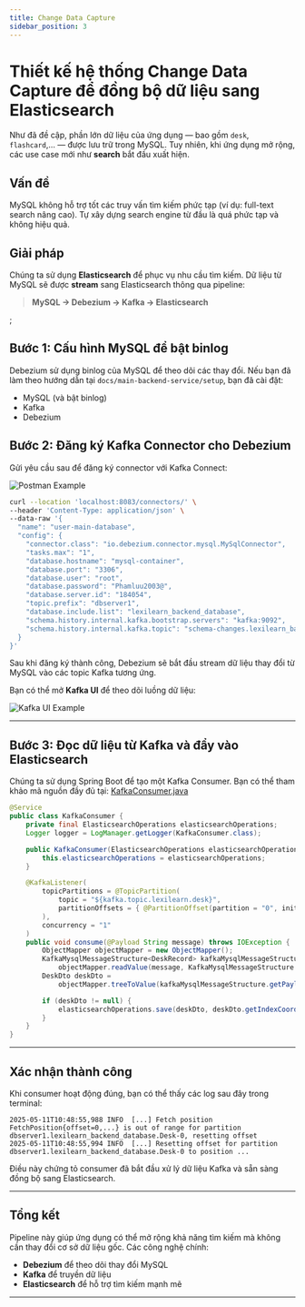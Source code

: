 ```yaml
---
title: Change Data Capture
sidebar_position: 3
---
```

# Thiết kế hệ thống Change Data Capture để đồng bộ dữ liệu sang Elasticsearch

Như đã đề cập, phần lớn dữ liệu của ứng dụng — bao gồm `desk`, `flashcard`,... — được lưu trữ trong MySQL. Tuy nhiên, khi ứng dụng mở rộng, các use case mới như **search** bắt đầu xuất hiện.

## Vấn đề

MySQL không hỗ trợ tốt các truy vấn tìm kiếm phức tạp (ví dụ: full-text search nâng cao). Tự xây dựng search engine từ đầu là quá phức tạp và không hiệu quả.

## Giải pháp

Chúng ta sử dụng **Elasticsearch** để phục vụ nhu cầu tìm kiếm. Dữ liệu từ MySQL sẽ được **stream** sang Elasticsearch thông qua pipeline:

> **MySQL → Debezium → Kafka → Elasticsearch**


<DataCaptureWorkflow />;
## Bước 1: Cấu hình MySQL để bật binlog

Debezium sử dụng binlog của MySQL để theo dõi các thay đổi. Nếu bạn đã làm theo hướng dẫn tại `docs/main-backend-service/setup`, bạn đã cài đặt:

- MySQL (và bật binlog)
- Kafka
- Debezium

## Bước 2: Đăng ký Kafka Connector cho Debezium

Gửi yêu cầu sau để đăng ký connector với Kafka Connect:

![Postman Example](../../../static/img/connector.png)

```bash
curl --location 'localhost:8083/connectors/' \
--header 'Content-Type: application/json' \
--data-raw '{
  "name": "user-main-database",
  "config": {
    "connector.class": "io.debezium.connector.mysql.MySqlConnector",
    "tasks.max": "1",
    "database.hostname": "mysql-container",
    "database.port": "3306",
    "database.user": "root",
    "database.password": "Phamluu2003@",
    "database.server.id": "184054",
    "topic.prefix": "dbserver1",
    "database.include.list": "lexilearn_backend_database",
    "schema.history.internal.kafka.bootstrap.servers": "kafka:9092",
    "schema.history.internal.kafka.topic": "schema-changes.lexilearn_backend_database"
  }
}'
```

Sau khi đăng ký thành công, Debezium sẽ bắt đầu stream dữ liệu thay đổi từ MySQL vào các topic Kafka tương ứng.

Bạn có thể mở **Kafka UI** để theo dõi luồng dữ liệu:

![Kafka UI Example](../../../static/img/kafka-ui.png)

---

## Bước 3: Đọc dữ liệu từ Kafka và đẩy vào Elasticsearch

Chúng ta sử dụng Spring Boot để tạo một Kafka Consumer. Bạn có thể tham khảo mã nguồn đầy đủ tại:
[KafkaConsumer.java](https://github.com/Pham-Duc-Luu/Lexilearn-backend-service-spring-boot/blob/main/src/main/java/MainBackendService/service/kafka/KafkaConsumer.java)

```java
@Service
public class KafkaConsumer {
    private final ElasticsearchOperations elasticsearchOperations;
    Logger logger = LogManager.getLogger(KafkaConsumer.class);

    public KafkaConsumer(ElasticsearchOperations elasticsearchOperations) {
        this.elasticsearchOperations = elasticsearchOperations;
    }

    @KafkaListener(
        topicPartitions = @TopicPartition(
            topic = "${kafka.topic.lexilearn.desk}",
            partitionOffsets = { @PartitionOffset(partition = "0", initialOffset = "0") }
        ),
        concurrency = "1"
    )
    public void consume(@Payload String message) throws IOException {
        ObjectMapper objectMapper = new ObjectMapper();
        KafkaMysqlMessageStructure<DeskRecord> kafkaMysqlMessageStructure =
            objectMapper.readValue(message, KafkaMysqlMessageStructure.class);
        DeskDto deskDto =
            objectMapper.treeToValue(kafkaMysqlMessageStructure.getPayloadAfter(), DeskDto.class);

        if (deskDto != null) {
            elasticsearchOperations.save(deskDto, deskDto.getIndexCoordinates());
        }
    }
}
```

---

## Xác nhận thành công

Khi consumer hoạt động đúng, bạn có thể thấy các log sau đây trong terminal:

```log
2025-05-11T10:48:55,988 INFO  [...] Fetch position FetchPosition{offset=0,...} is out of range for partition dbserver1.lexilearn_backend_database.Desk-0, resetting offset
2025-05-11T10:48:55,994 INFO  [...] Resetting offset for partition dbserver1.lexilearn_backend_database.Desk-0 to position ...
```

Điều này chứng tỏ consumer đã bắt đầu xử lý dữ liệu Kafka và sẵn sàng đồng bộ sang Elasticsearch.

---

## Tổng kết

Pipeline này giúp ứng dụng có thể mở rộng khả năng tìm kiếm mà không cần thay đổi cơ sở dữ liệu gốc. Các công nghệ chính:

- **Debezium** để theo dõi thay đổi MySQL
- **Kafka** để truyền dữ liệu
- **Elasticsearch** để hỗ trợ tìm kiếm mạnh mẽ

---
